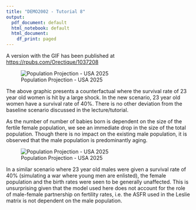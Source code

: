 ```yaml
---
title: "DEMO2002 - Tutorial 8"
output:
  pdf_document: default
  html_notebook: default
  html_document:
    df_print: paged
---
```


A version with the GIF has been published at <https://rpubs.com/Orectique/1037208>

![Population Projection - USA 2025](population%20pyramid_USA_Fshock.png)

The above graphic presents a counterfactual where the survival rate of 23 year old women is hit by a large shock. In the new scenario, 23 year old women have a survival rate of 40%. There is no other deviation from the baseline scenario discussed in the lecture/tutorial.

As the number of number of babies born is dependent on the size of the fertile female population, we see an immediate drop in the size of the total population. Though there is no impact on the existing male population, it is observed that the male population is predominantly aging.

![Population Projection - USA 2025](population%20pyramid_USA_Mshock.png)

In a similar scenario where 23 year old males were given a survival rate of 40% (simulating a war where young men are enlisted), the female population and the birth rates were seen to be generally unaffected. This is unsurprising given that the model used here does not account for the role of male-female partnership on fertility rates, i.e. the ASFR used in the Leslie matrix is not dependent on the male population.

